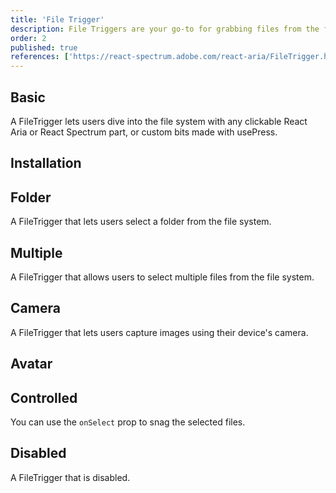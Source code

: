 ```yaml
---
title: 'File Trigger'
description: File Triggers are your go-to for grabbing files from the file system, acting like a digital fishing rod to hook up goodies from local or cloud storage.
order: 2
published: true
references: ['https://react-spectrum.adobe.com/react-aria/FileTrigger.html#props']
---
```


## Basic

A FileTrigger lets users dive into the file system with any clickable React Aria or React Spectrum part, or custom bits made with usePress.

<Demo center component='buttons/file-trigger/file-trigger-demo' />

## Installation

<Install component='file-trigger' />

## Folder

A FileTrigger that lets users select a folder from the file system.

<Demo center component='buttons/file-trigger/file-trigger-folder-demo' />

## Multiple

A FileTrigger that allows users to select multiple files from the file system.

<Demo center component='buttons/file-trigger/file-trigger-multiple-demo' />

## Camera

A FileTrigger that lets users capture images using their device's camera.

<Demo center component='buttons/file-trigger/file-trigger-camera-demo' />

## Avatar

<Demo center component='buttons/file-trigger/file-trigger-avatar-demo' />

## Controlled

You can use the `onSelect` prop to snag the selected files.

<Demo center component='buttons/file-trigger/file-trigger-controlled-demo' />

## Disabled

A FileTrigger that is disabled.

<Demo center component='buttons/file-trigger/file-trigger-disabled-demo' />
